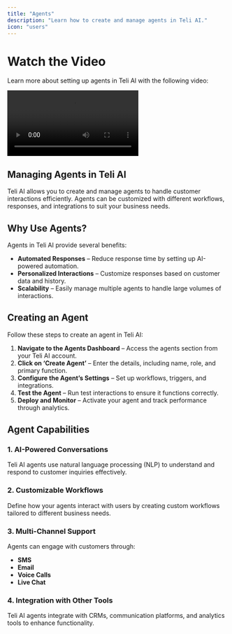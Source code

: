 ```yaml
---
title: "Agents"
description: "Learn how to create and manage agents in Teli AI."
icon: "users"
---
```


# Watch the Video

Learn more about setting up agents in Teli AI with the following video:

<video
  controls
  className="w-full aspect-video"
  src="https://res.cloudinary.com/dpazvavqx/video/upload/v1741987428/yeacr69ybcbhvilhwrsd.mp4"
/>

## Managing Agents in Teli AI

Teli AI allows you to create and manage agents to handle customer interactions efficiently. Agents can be customized with different workflows, responses, and integrations to suit your business needs.

## Why Use Agents?

Agents in Teli AI provide several benefits:

- **Automated Responses** – Reduce response time by setting up AI-powered automation.
- **Personalized Interactions** – Customize responses based on customer data and history.
- **Scalability** – Easily manage multiple agents to handle large volumes of interactions.

## Creating an Agent

Follow these steps to create an agent in Teli AI:

1. **Navigate to the Agents Dashboard** – Access the agents section from your Teli AI account.
2. **Click on ‘Create Agent’** – Enter the details, including name, role, and primary function.
3. **Configure the Agent’s Settings** – Set up workflows, triggers, and integrations.
4. **Test the Agent** – Run test interactions to ensure it functions correctly.
5. **Deploy and Monitor** – Activate your agent and track performance through analytics.

## Agent Capabilities

### 1. **AI-Powered Conversations**

Teli AI agents use natural language processing (NLP) to understand and respond to customer inquiries effectively.

### 2. **Customizable Workflows**

Define how your agents interact with users by creating custom workflows tailored to different business needs.

### 3. **Multi-Channel Support**

Agents can engage with customers through:

- **SMS**
- **Email**
- **Voice Calls**
- **Live Chat**

### 4. **Integration with Other Tools**

Teli AI agents integrate with CRMs, communication platforms, and analytics tools to enhance functionality.
